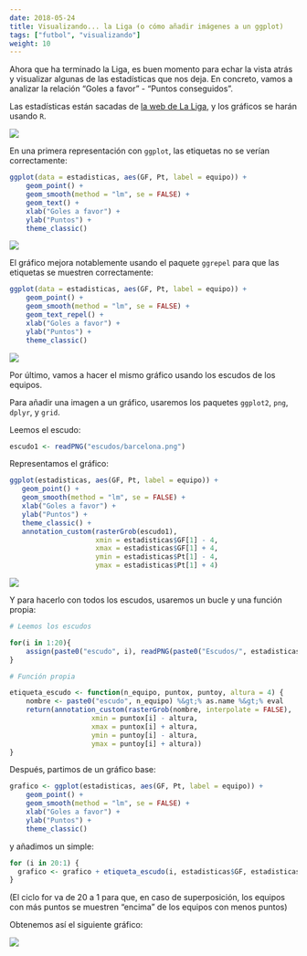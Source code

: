 ---
date: 2018-05-24
title: Visualizando... la Liga (o cómo añadir imágenes a un ggplot)
tags: ["futbol", "visualizando"]
weight: 10
---

<p>Ahora que ha terminado la Liga, es buen momento para echar la vista atrás y
 visualizar algunas de las estadísticas que nos deja. En concreto, vamos a analizar la relación “Goles a favor” - “Puntos conseguidos”.

Las estadísticas están sacadas de [la web de La Liga](http://www.laliga.es/laliga-santander), y los gráficos se harán usando `R`.  

![](https://78.media.tumblr.com/cc0203b842d7ee58795418324bac8df5/tumblr_inline_pah2blXhWX1qemyzq_1280.png)

En una primera representación con `ggplot`, las etiquetas no se verían correctamente:

```{r eval = FALSE}
ggplot(data = estadisticas, aes(GF, Pt, label = equipo)) +
    geom_point() + 
    geom_smooth(method = "lm", se = FALSE) +
    geom_text() + 
    xlab("Goles a favor") +
    ylab("Puntos") + 
    theme_classic()
```

![](\posts\20180524_vis_laliga\GF_Pt_ggplot.svg)

El gráfico mejora notablemente usando el paquete `ggrepel` para que las etiquetas se muestren correctamente:

```{r eval = FALSE}
ggplot(data = estadisticas, aes(GF, Pt, label = equipo)) +
    geom_point() +  
    geom_smooth(method = "lm", se = FALSE) + 
    geom_text_repel() + 
    xlab("Goles a favor") +
    ylab("Puntos") + 
    theme_classic()
```

![](\posts\20180524_vis_laliga\GF_Pt_ggrepel.svg)

Por último, vamos a hacer el mismo gráfico usando los escudos de los equipos.

Para añadir una imagen a un gráfico, usaremos los paquetes `ggplot2`, `png`, `dplyr`, y `grid`.

Leemos el escudo:
```{r eval = FALSE}
escudo1 <- readPNG("escudos/barcelona.png")
```

Representamos el gráfico:

```{r eval = FALSE}
ggplot(estadisticas, aes(GF, Pt, label = equipo)) +
   geom_point() +  
   geom_smooth(method = "lm", se = FALSE) +
   xlab("Goles a favor") +
   ylab("Puntos") +
   theme_classic() +
   annotation_custom(rasterGrob(escudo1),
                     xmin = estadisticas$GF[1] - 4,
                     xmax = estadisticas$GF[1] + 4,
                     ymin = estadisticas$Pt[1] - 4,
                     ymax = estadisticas$Pt[1] + 4)
```
 

![](\posts\20180524_vis_laliga\GF_Pt_solo_un_escudo.svg)

Y para hacerlo con todos los escudos, usaremos un bucle y una función propia:

```{r eval = FALSE}
# Leemos los escudos 

for(i in 1:20){
    assign(paste0("escudo", i), readPNG(paste0("Escudos/", estadisticas$equipo[i], ".png")))
}

# Función propia

etiqueta_escudo <- function(n_equipo, puntox, puntoy, altura = 4) {
    nombre <- paste0("escudo", n_equipo) %&gt;% as.name %&gt;% eval
    return(annotation_custom(rasterGrob(nombre, interpolate = FALSE),
                    xmin = puntox[i] - altura,
                    xmax = puntox[i] + altura,
                    ymin = puntoy[i] - altura,
                    ymax = puntoy[i] + altura))
}
```
Después, partimos de un gráfico base:

```{r eval = FALSE}
grafico <- ggplot(estadisticas, aes(GF, Pt, label = equipo)) + 
    geom_point() +  
    geom_smooth(method = "lm", se = FALSE) + 
    xlab("Goles a favor") + 
    ylab("Puntos") + 
    theme_classic()
```

y añadimos un simple:

```{r eval = FALSE}
for (i in 20:1) {
  grafico <- grafico + etiqueta_escudo(i, estadisticas$GF, estadisticas$Pt)
}
```

(El ciclo for va de 20 a 1 para que, en caso de superposición, los equipos con más puntos se muestren “encima” de los equipos con menos puntos)

Obtenemos así el siguiente gráfico:  

![](\posts\20180524_vis_laliga\GF_Pt.svg)
